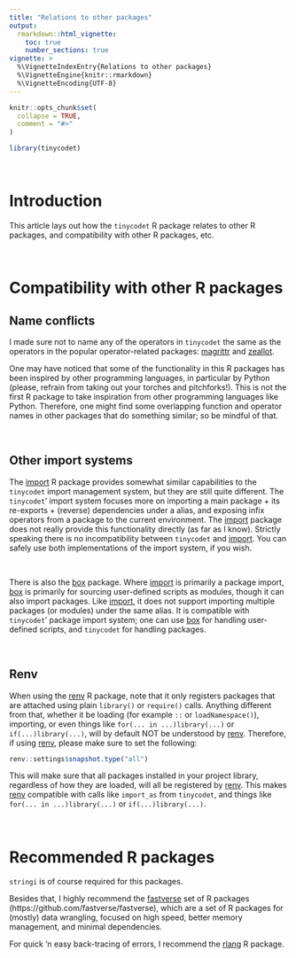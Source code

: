 ---
title: "Relations to other packages"
output:
  rmarkdown::html_vignette:
    toc: true
    number_sections: true
vignette: >
  %\VignetteIndexEntry{Relations to other packages}
  %\VignetteEngine{knitr::rmarkdown}
  %\VignetteEncoding{UTF-8}
---

```{r, include = FALSE}
knitr::opts_chunk$set(
  collapse = TRUE,
  comment = "#>"
)
```

```{r setup}
library(tinycodet)
```

&nbsp;

# Introduction

This article lays out how the `tinycodet` R package relates to other R packages, and compatibility with other R packages, etc.

&nbsp;

# Compatibility with other R packages

## Name conflicts

I made sure not to name any of the operators in `tinycodet` the same as the operators in the popular operator-related packages: [magrittr](https://github.com/tidyverse/magrittr) and [zeallot](https://github.com/r-lib/zeallot). 

One may have noticed that some of the functionality in this R packages has been inspired by other programming languages, in particular by Python (please, refrain from taking out your torches and pitchforks!). This is not the first R package to take inspiration from other programming languages like Python. Therefore, one might find some overlapping function and operator names in other packages that do something similar; so be mindful of that.

&nbsp;

## Other import systems

The [import](https://github.com/rticulate/import) R package provides somewhat similar capabilities to the `tinycodet` import management system, but they are still quite different. The `tinycodet`' import system focuses more on importing a main package + its re-exports + (reverse) dependencies under a alias, and exposing infix operators from a package to the current environment. The [import](https://github.com/rticulate/import) package does not really provide this functionality directly (as far as I know). Strictly speaking there is no incompatibility between `tinycodet` and [import](https://github.com/rticulate/import). You can safely use both implementations of the import system, if you wish.

&nbsp;

There is also the [box](https://github.com/klmr/box) package. Where [import](https://github.com/rticulate/import) is primarily a package import, [box](https://github.com/klmr/box) is primarily for sourcing user-defined scripts as modules, though it can also import packages. Like [import](https://github.com/rticulate/import), it does not support importing multiple packages (or modules) under the same alias. It is compatible with `tinycodet`' package import system; one can use [box](https://github.com/klmr/box) for handling user-defined scripts, and `tinycodet` for handling packages.

&nbsp;

## Renv

When using the [renv](https://github.com/rstudio/renv) R package, note that it only registers packages that are attached using plain `library()` or `require()` calls. Anything different from that, whether it be loading (for example `::` or `loadNamespace()`), importing, or even things like `for(... in ...)library(...)` or `if(...)library(...)`, will by default NOT be understood by [renv](https://github.com/rstudio/renv). Therefore, if using [renv](https://github.com/rstudio/renv), please make sure to set the following:

```{r eval=FALSE}
renv::settings$snapshot.type("all")
```

This will make sure that all packages installed in your project library, regardless of how they are loaded,  will all be registered by [renv](https://github.com/rstudio/renv). This makes [renv](https://github.com/rstudio/renv) compatible with calls like  `import_as` from `tinycodet`, and things like `for(... in ...)library(...)` or `if(...)library(...)`.

&nbsp;


# Recommended R packages

`stringi` is of course required for this packages.

Besides that, I highly recommend the [fastverse](https://github.com/fastverse/fastverse) set of R packages (https://github.com/fastverse/fastverse), which are a set of R packages for (mostly) data wrangling, focused on high speed, better memory management, and minimal dependencies.

For quick 'n easy back-tracing of errors, I recommend the [rlang](https://github.com/r-lib/rlang/tree/main/R) R package.

&nbsp;
